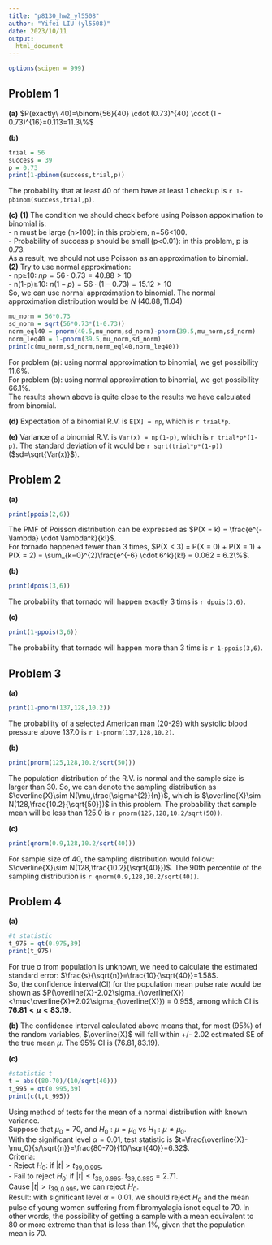 ```yaml
---
title: "p8130_hw2_yl5508"
author: "Yifei LIU (yl5508)"
date: 2023/10/11
output: 
  html_document
---
```


```r
options(scipen = 999)
```

## Problem 1

**(a)** $P(exactly\ 40)=\binom{56}{40} \cdot (0.73)^{40} \cdot (1 - 0.73)^{16}=0.113=11.3\%$  

**(b)** 
```r
trial = 56
success = 39
p = 0.73
print(1-pbinom(success,trial,p))
```
The probability that at least 40 of them have at least 1 checkup is `r 1-pbinom(success,trial,p)`.  

**(c)** 
**(1)** The condition we should check before using Poisson appoximation to binomial is:  
- n must be large (n>100): in this problem, n=56<100.  
- Probability of success p should be small (p<0.01): in this problem, p is 0.73.  
As a result, we should not use Poisson as an approximation to binomial.  
**(2)** Try to use normal approximation:  
- np≥10: $np=56\cdot0.73=40.88>10$  
- n(1-p)≥10: $n(1-p)=56\cdot(1-0.73)=15.12>10$  
So, we can use normal approximation to binomial. The normal approximation distribution would be $N~(40.88,11.04)$  
```r
mu_norm = 56*0.73
sd_norm = sqrt(56*0.73*(1-0.73))
norm_eql40 = pnorm(40.5,mu_norm,sd_norm)-pnorm(39.5,mu_norm,sd_norm)
norm_leq40 = 1-pnorm(39.5,mu_norm,sd_norm)
print(c(mu_norm,sd_norm,norm_eql40,norm_leq40))
```
For problem (a): using normal approximation to binomial, we get possibility 11.6%.  
For problem (b): using normal approximation to binomial, we get possibility 66.1%.  
The results shown above is quite close to the results we have calculated from binomial.  

**(d)** Expectation of a binomial R.V. is `E[X] = np`, which is `r trial*p`.  

**(e)** Variance of a binomial R.V. is `Var(x) = np(1-p)`, which is `r trial*p*(1-p)`. The standard deviation of it would be `r sqrt(trial*p*(1-p))`($sd=\sqrt{Var(x)}$).  

## Problem 2

**(a)**
```r
print(ppois(2,6))
```
The PMF of Poisson distribution can be expressed as $P(X = k) = \frac{e^{-\lambda} \cdot \lambda^k}{k!}$.  
For tornado happened fewer than 3 times, $P(X < 3) = P(X = 0) + P(X = 1) + P(X = 2) = \sum_{k=0}^{2}\frac{e^{-6} \cdot 6^k}{k!} = 0.062 = 6.2\%$.  

**(b)** 
```r
print(dpois(3,6))
```
The probability that tornado will happen exactly 3 tims is `r dpois(3,6)`.  

**(c)** 
```r
print(1-ppois(3,6))
```
The probability that tornado will happen more than 3 tims is `r 1-ppois(3,6)`.  

## Problem 3

**(a)** 
```r
print(1-pnorm(137,128,10.2))
```
The probability of a selected American man (20-29) with systolic blood pressure above 137.0 is `r 1-pnorm(137,128,10.2)`.  

**(b)**
```r
print(pnorm(125,128,10.2/sqrt(50)))
```
The population distribution of the R.V. is normal and the sample size is larger than 30. So, we can denote the sampling distribution as $\overline{X}\sim N(\mu,\frac{\sigma^{2}}{n})$, which is $\overline{X}\sim N(128,\frac{10.2}{\sqrt{50}})$ in this problem. The probability that sample mean will be less than 125.0 is `r pnorm(125,128,10.2/sqrt(50))`.  

**(c)** 
```r
print(qnorm(0.9,128,10.2/sqrt(40)))
```
For sample size of 40, the sampling distribution would follow: $\overline{X}\sim N(128,\frac{10.2}{\sqrt{40}})$. The 90th percentile of the sampling distribution is `r qnorm(0.9,128,10.2/sqrt(40))`.  

## Problem 4

**(a)** 
```r
#t statistic
t_975 = qt(0.975,39)
print(t_975)
```
For true σ from population is unknown, we need to calculate the estimated standard error: $\frac{s}{\sqrt{n}}=\frac{10}{\sqrt{40}}=1.58$.  
So, the confidence interval(CI) for the population mean pulse rate would be shown as $P(\overline{X}-2.02\sigma_{\overline{X}}<\mu<\overline{X}+2.02\sigma_{\overline{X}}) = 0.95$, among which CI is **$76.81<\mu<83.19$**.  

**(b)** The confidence interval calculated above means that, for most (95%) of the random variables, $\overline{X}$ will fall within +/- 2.02 estimated SE of the true mean $\mu$. The 95% CI is $(76.81,83.19)$.  

**(c)** 
```r
#statistic t
t = abs((80-70)/(10/sqrt(40)))
t_995 = qt(0.995,39)
print(c(t,t_995))
```
Using method of tests for the mean of a normal distribution with known variance.  
Suppose that $\mu_0=70$, and $H_0:\mu=\mu_0$ vs $H_1:\mu\neq\mu_0$.  
With the significant level $\alpha=0.01$, test statistic is $t=\frac{\overline{X}-\mu_0}{s/\sqrt{n}}=\frac{80-70}{10/\sqrt{40}}=6.32$.  
Criteria:  
- Reject $H_0$: if $|t|>t_{39,0.995}$,  
- Fail to reject $H_0$: if $|t|\leq t_{39,0.995}$. 
$t_{39,0.995}=2.71$.  
Cause $|t|>t_{39,0.995}$, we can reject $H_0$.  
Result: with significant level $\alpha=0.01$, we should reject $H_0$ and the mean pulse of young women suffering from fibromyalagia isnot equal to 70. In other words, the possibility of getting a sample with a mean equivalent to 80 or more extreme than that is less than 1%, given that the population mean is 70.  

